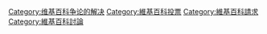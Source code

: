 {{Commons category|Requests for comment}}

[[Category:维基百科争论的解决|Category:维基百科争论的解决]]
[[Category:維基百科投票|Category:維基百科投票]]
[[Category:維基百科請求|Category:維基百科請求]]
[[Category:維基百科討論|Category:維基百科討論]]